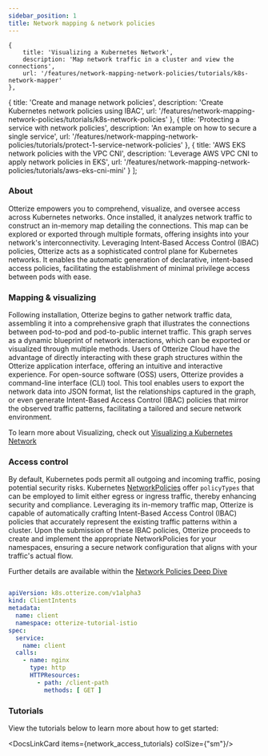 ```yaml
---
sidebar_position: 1
title: Network mapping & network policies
---
```


    {
        title: 'Visualizing a Kubernetes Network',
        description: 'Map network traffic in a cluster and view the connections',
        url: '/features/network-mapping-network-policies/tutorials/k8s-network-mapper'
    },
{
        title: 'Create and manage network policies',
        description: 'Create Kubernetes network policies using IBAC',
        url: '/features/network-mapping-network-policies/tutorials/k8s-network-policies'
    },
    {
        title: 'Protecting a service with network policies',
        description: 'An example on how to secure a single service',
        url: '/features/network-mapping-network-policies/tutorials/protect-1-service-network-policies'
    },
    {
        title: 'AWS EKS network policies with the VPC CNI',
        description: 'Leverage AWS VPC CNI to apply network policies in EKS',
        url: '/features/network-mapping-network-policies/tutorials/aws-eks-cni-mini'
    }
];

### About

Otterize empowers you to comprehend, visualize, and oversee access across Kubernetes networks. Once installed, it analyzes network traffic to construct an in-memory map detailing the connections. This map can be explored or exported through multiple formats, offering insights into your network's interconnectivity. Leveraging Intent-Based Access Control (IBAC) policies, Otterize acts as a sophisticated control plane for Kubernetes networks. It enables the automatic generation of declarative, intent-based access policies, facilitating the establishment of minimal privilege access between pods with ease.

### Mapping & visualizing

Following installation, Otterize begins to gather network traffic data, assembling it into a comprehensive graph that illustrates the connections between pod-to-pod and pod-to-public internet traffic. This graph serves as a dynamic blueprint of network interactions, which can be exported or visualized through multiple methods. Users of Otterize Cloud have the advantage of directly interacting with these graph structures within the Otterize application interface, offering an intuitive and interactive experience. For open-source software (OSS) users, Otterize provides a command-line interface (CLI) tool. This tool enables users to export the network data into JSON format, list the relationships captured in the graph, or even generate Intent-Based Access Control (IBAC) policies that mirror the observed traffic patterns, facilitating a tailored and secure network environment.

To learn more about Visualizing, check out [Visualizing a Kubernetes Network](/features/network-mapping-network-policies/tutorials/k8s-network-mapper)


### Access control

By default, Kubernetes pods permit all outgoing and incoming traffic, posing potential security risks. Kubernetes [NetworkPolicies](/reference/terminology#network-policies) offer `policyTypes` that can be employed to limit either egress or ingress traffic, thereby enhancing security and compliance. Leveraging its in-memory traffic map, Otterize is capable of automatically crafting Intent-Based Access Control (IBAC) policies that accurately represent the existing traffic patterns within a cluster. Upon the submission of these IBAC policies, Otterize proceeds to create and implement the appropriate NetworkPolicies for your namespaces, ensuring a secure network configuration that aligns with your traffic's actual flow.

Further details are available within the [Network Policies Deep Dive](/features/network-mapping-network-policies/Reference/Network-Policies-Deep-Dive)

```yaml

apiVersion: k8s.otterize.com/v1alpha3
kind: ClientIntents
metadata:
  name: client
  namespace: otterize-tutorial-istio
spec:
  service:
    name: client
  calls:
    - name: nginx
      type: http
      HTTPResources:
        - path: /client-path
          methods: [ GET ]

```

### Tutorials

View the tutorials below to learn more about how to get started:

<DocsLinkCard items={network_access_tutorials} colSize={"sm"}/>
